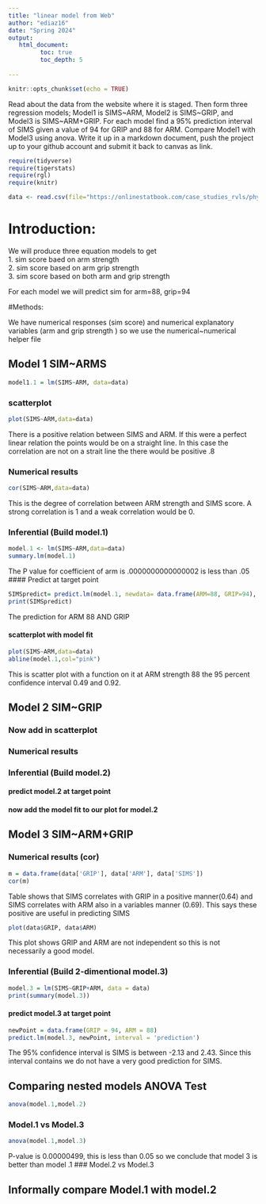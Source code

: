 ```yaml
---
title: "linear model from Web"
author: "ediaz16"
date: "Spring 2024"
output:
   html_document:
         toc: true
         toc_depth: 5
        
---
```


```r
knitr::opts_chunk$set(echo = TRUE)
```

Read about the data from the website where it is staged.  Then form three regression models; Model1 is SIMS~ARM, Model2 is SIMS~GRIP, and Model3 is SIMS~ARM+GRIP. For each model find a 95% prediction interval of SIMS given a value of 94  for GRIP and 88 for ARM. Compare Model1 with Model3 using anova. Write it up in a markdown document, push the project up to your github account and submit it back to canvas as link. 

 


```r
require(tidyverse)
require(tigerstats)
require(rgl)
require(knitr)

```

```r
data <- read.csv(file="https://onlinestatbook.com/case_studies_rvls/physical_strength/data.txt",sep="",header=TRUE)  

```
# Introduction:

We will produce three equation models to get   
1. sim score baed on arm strength  
2. sim score based on arm grip strength  
3. sim score based on both arm and grip strength  

For each model we will predict sim for arm=88, grip=94

#Methods:

We have numerical responses (sim score) and numerical explanatory   variables (arm and grip strength ) so we use the numerical~numerical helper file    


## Model 1 SIM~ARMS

```r
model1.1 = lm(SIMS~ARM, data=data)
```

### scatterplot

```r
plot(SIMS~ARM,data=data)
```

There is a positive relation between SIMS and ARM. If this were a perfect linear relation the points would be on a straight line. In this case the correlation are not on a strait line the there would be positive .8

### Numerical results

```r
cor(SIMS~ARM,data=data)
```

This is the degree of correlation between ARM strength and SIMS score. A strong correlation is 1 and a weak correlation would be 0.

### Inferential  (Build model.1)

```r
model.1 <- lm(SIMS~ARM,data=data)
summary.lm(model.1)
```

The P value for coefficient of arm is .0000000000000002 is less than .05 
#### Predict at target point
```r
SIMSpredict= predict.lm(model.1, newdata= data.frame(ARM=88, GRIP=94), interval="confidence")
print(SIMSpredict)
```


The prediction for ARM 88 AND GRIP

#### scatterplot with model fit
  
```r
plot(SIMS~ARM,data=data)
abline(model.1,col="pink")
```

This is scatter plot with a function on it at ARM strength 88 the 95 percent confidence interval 0.49 and 0.92.

## Model 2 SIM~GRIP

### Now add in scatterplot


### Numerical results 


### Inferential  (Build model.2)
  

#### predict model.2 at target point

#### now add the model fit to our plot for model.2
  


## Model 3 SIM~ARM+GRIP


### Numerical results (cor)


```r
m = data.frame(data['GRIP'], data['ARM'], data['SIMS'])
cor(m)
```
  
Table shows that SIMS correlates with GRIP in a positive manner(0.64) and SIMS correlates with ARM also in a variables manner (0.69). This says these positive are useful in predicting SIMS


```r
plot(data$GRIP, data$ARM)
```


This plot shows GRIP and ARM are not independent so this is not necessarily a good model.  

### Inferential  (Build 2-dimentional model.3)

```r
model.3 = lm(SIMS~GRIP+ARM, data = data)
print(summary(model.3))

```

#### predict model.3 at target point

```r
newPoint = data.frame(GRIP = 94, ARM = 88)
predict.lm(model.3, newPoint, interval = 'prediction')
```
  

The 95%  confidence interval is SIMS is between -2.13 and 2.43. Since this interval contains we do not have a very good prediction for SIMS. 

## Comparing nested models ANOVA Test

```r
anova(model.1,model.2)
```


### Model.1 vs Model.3

```r
anova(model.1,model.3)
```

P-value is 0.00000499, this is less than 0.05 so we conclude that model 3 is better than model .1 
### Model.2 vs Model.3

## Informally compare Model.1 with model.2

